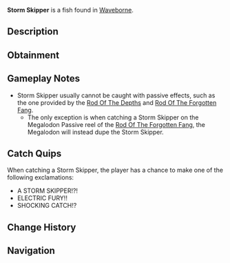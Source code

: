 {{FishInfobox
|image          = Storm Skipper.png
|rarity         = Secret
|sea            = Second Sea
|location       = [[Waveborne]]
|sublocation    = 
|sources        = Fishing Rod
|nopassive      = 1
|radar_location = 
|prog_speed     = -75
|xp             = 5000
|weather        = Windy
|time           = Night
|season         = Spring
|bait           = Golden Worm
|base_weight    = 150
|base_value     = 10000
|weight_range   = 100
|base_chance    = 1
|base_resil     = 5
}}
'''Storm Skipper''' is a {{Rarity|Secret}} fish found in [[Waveborne]].

== Description ==
{{Description|A dark blue fish crackling with light blue electric arcs, adorned with light blue spots and fins, skipping through tempests.|Bestiary Entry}}

== Obtainment ==
{{Description|It thrives in the midst of chaos.|Bestiary Hint}}
{{Fish Availability|
Waveborne
|top_rods      = 
Great Rod of Oscar\1348.47\5756.69;
Astralhook Rod\1236.33\5920.82;
Fang of the Eclipse\1014.13\6574.12;
Carrot Rod\995.59\5604.02;
Free Spirit Rod\939.78\6731.07;
Resourceful Rod\724.6\4742.79;
Plastic Rod\543.99\6189.58;
Fischer's Rod\552.27\6330.25;
Lucky Rod\507.46\4484.28;
Blazebringer Rod\793.59\4974.59;
Verdant Shear Rod\778.84\5024.86;
Trident Rod\635.07\4347.1;
Seraphic Rod\584.18\3944.96;
Ethereal Prism Rod\579.72\3687.95;
No-Life Rod\544.6\3885.59;
Challenger's Rod\543.11\3888.36;
Rod Of The Forgotten Fang\517.23\3501.51;
Rod Of The Exalted One\504.03\3282.32;
Rod Of The Depths\474.63\3245.75;
Depthseeker Rod\466.23\3227.05;
Volcanic Rod\447.95\3110.96;
Avalanche Rod\444.93\3051.42;
Zeus Rod\438.69\3042.22;
Steady Rod\422.5\2732.48
|recommended   = Astralhook Rod
}}

== Gameplay Notes ==
* Storm Skipper usually cannot be caught with passive effects, such as the one provided by the [[Rod Of The Depths]] and [[Rod Of The Forgotten Fang]].
** The only exception is when catching a Storm Skipper on the Megalodon Passive reel of the [[Rod Of The Forgotten Fang]], the Megalodon will instead dupe the Storm Skipper.

== Catch Quips ==
When catching a Storm Skipper, the player has a chance to make one of the following exclamations:
* A STORM SKIPPER!?!
* ELECTRIC FURY!!
* SHOCKING CATCH!?

== Change History ==
{{Change History|{{subst:Current Version}}}}

== Navigation ==
{{Fish Navbox|Waveborne}}
